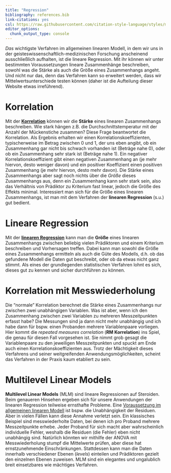 ```yaml
---
title: "Regression"
bibliography: references.bib
link-citations: yes
csl: https://raw.githubusercontent.com/citation-style-language/styles/master/apa.csl
editor_options: 
  chunk_output_type: console
---
```


*Das* wichtigste Verfahren im allgemeinen linearen Modell, in dem wir uns in der geisteswissenschaftlich-medizinischen Forschung anscheinend ausschließlich aufhalten, ist die lineare Regression. Mit ihr können wir unter bestimmten Voraussetzungen lineare Zusammenhänge beschreiben, sowohl was die Stärke als auch die Größe eines Zusammenhangs angeht. Und nicht nur das, denn das Verfahren kann so erweitert werden, dass wir Mittelwertsunterschiede testen können (daher ist die Aufteilung dieser Website etwas irreführend).

# Korrelation
Mit der [**Korrelation**](korrelation.html) können wir die **Stärke** eines linearen Zusammenhangs beschreiben. Wie stark hängen z.B. die Durchschnittstemperatur mit der Anzahl der Mückenstiche zusammen? Diese Frage beantwortet die Korrelation. Als Ergebnis erhalten wir einen Korrelationskoeffizienten, typischerweise im Betrag zwischen 0 und 1, der uns eben angibt, ob ein Zusammenhang gar nicht bis schwach vorhanden ist (Beträge nahe 0), oder ob ein Zusammenhang sehr stark ist (Beträge nahe 1). Ein negativer Korrelationskoeffizient gibt einen negativen Zusammenhang an (je mehr hiervon, desto weniger davon) und ein positiver Koeffizient einen positiven Zusammenhang (je mehr hiervon, desto mehr davon).  Die Stärke eines Zusammenhangs aber sagt noch nichts über die *Größe* dieses Zusammenhangs aus, denn ein Zusammenhang kann sehr stark sein, also das Verhältnis von Prädiktor zu Kriterium fast linear, jedoch die Größe des Effekts minimal. Interessiert man sich für die Größe eines linearen Zusammenhangs, ist man mit dem Verfahren der **linearen Regression** (s.u.) gut bedient.

# Lineare Regression
Mit der [**linearen Regression**](lineare-regression.html) kann man die **Größe** eines linearen Zusammenhangs zwischen beliebig vielen Prädiktoren und einem Kriterium beschreiben und Vorhersagen treffen. Dabei kann man sowohl die Größe eines Zusammenhangs ermitteln als auch die Güte des Modells, d.h. ob das gefundene Modell die Daten gut beschreibt, oder ob da etwas nicht ganz stimmt. Als eines der grundlegenden statistischen Verfahren lohnt es sich, dieses gut zu kennen und sicher durchführen zu können.

# Korrelation mit Messwiederholung
Die "normale" Korrelation berechnet die Stärke eines Zusammenhangs nur zwischen zwei unabhängigen Variablen. Was ist aber, wenn ich den Zusammenhang zwischen zwei Variablen zu mehreren Messzeitpunkten erfasst habe? Die Messungen sind ja dann nicht mehr unabhängig und ich habe dann für bspw. einen Probanden mehrere Variablenpaare vorliegen. Hier kommt die *repeated measures correlation* (**RM Korrelation**) ins Spiel, die genau für diesen Fall vorgesehen ist. Sie nimmt grob gesagt die Variablenpaare zu den jeweiligen Messzeitpunkten und spuckt am Ende auch einen Korrelationskoeffizienten aus. Trotz der Mächtigkeit dieses Verfahrens und seiner weitgreifenden Anwendungsmöglichkeiten, scheint das Verfahren in der Praxis kaum etabliert zu sein.

# Multilevel Linear Models
**Multilevel Linear Models** (MLM) sind lineare Regressionen auf Steroiden. Beim genaueren Hinsehen ergeben sich für unsere Anwendungen der linearen Regression teilweise ernsthafte Probleme. Eine [Voraussetzung im allgemeinen linearen Modell](voraussetzungen.html) ist bspw. die Unabhängigkeit der Residuen. Aber in vielen Fällen kann diese Annahme verletzt sein. Ein klassisches Beispiel sind messwiederholte Daten, bei denen ich pro Proband mehrere Messzeitpunkte erhebe. Jeder Proband für sich macht aber wahrscheinlich individuelle Fehler, weshalb die Residuen (die Fehler) eben nicht unabhängig sind. Natürlich könnten wir mithilfe der ANOVA mit Messwiederholung stumpf die Mittelwerte prüfen, aber diese hat ernstzunehmende Einschränkungen. Stattdessen kann man die Daten innerhalb verschiedener Ebenen (*levels*) einteilen und Prädiktoren gezielt den einzelnen Ebenen zuweisen. MLM sind ein elegantes und ungalublich breit einsetzbares wie mächtiges Verfahren.